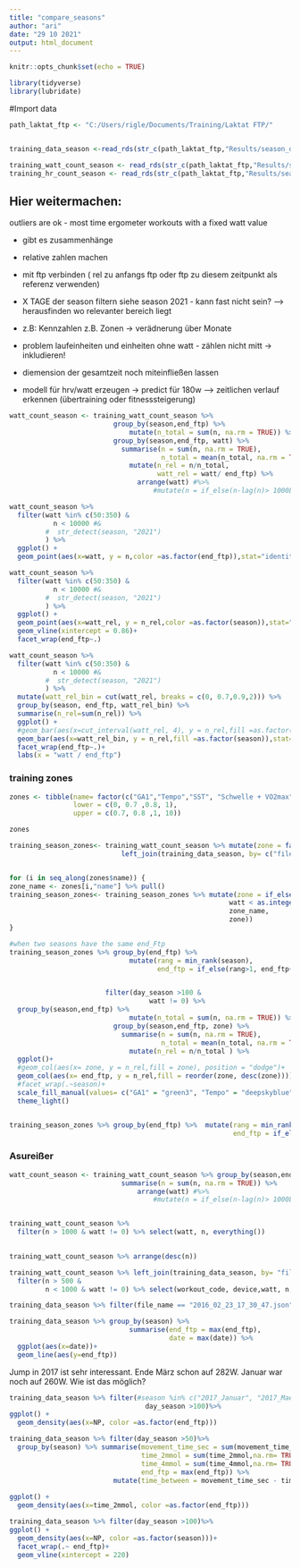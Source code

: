 ```yaml
---
title: "compare_seasons"
author: "ari"
date: "29 10 2021"
output: html_document
---
```


```r
knitr::opts_chunk$set(echo = TRUE)
```


```r

library(tidyverse)
library(lubridate)
```

#Import data
```r
path_laktat_ftp <- "C:/Users/rigle/Documents/Training/Laktat FTP/"


training_data_season <-read_rds(str_c(path_laktat_ftp,"Results/season_data_count.rds"))

training_watt_count_season <- read_rds(str_c(path_laktat_ftp,"Results/season_watt_count.rds"))
training_hr_count_season <- read_rds(str_c(path_laktat_ftp,"Results/season_hr_count.rds"))
```

## Hier weitermachen:
outliers are ok - most time ergometer workouts with a fixed watt value

- gibt es zusammenhänge
- relative zahlen machen
- mit ftp verbinden ( rel zu anfangs ftp oder ftp zu diesem zeitpunkt als referenz verwenden)
- X TAGE der season filtern siehe season 2021 - kann fast nicht sein? --> herausfinden wo relevanter bereich liegt
- z.B: Kennzahlen z.B. Zonen -> verädnerung über Monate

- problem laufeinheiten und einheiten ohne watt - zählen nicht mitt -> inkludieren!
- diemension der gesamtzeit noch miteinfließen lassen


- modell für hrv/watt erzeugen -> predict für 180w --> zeitlichen verlauf erkennen (übertraining oder fitnesssteigerung)



```r
watt_count_season <- training_watt_count_season %>%
                          group_by(season,end_ftp) %>%
                              mutate(n_total = sum(n, na.rm = TRUE)) %>% 
                          group_by(season,end_ftp, watt) %>%
                            summarise(n = sum(n, na.rm = TRUE),
                                      n_total = mean(n_total, na.rm = TRUE)) %>%
                              mutate(n_rel = n/n_total,
                                     watt_rel = watt/ end_ftp) %>%
                                arrange(watt) #%>%
                                    #mutate(n = if_else(n-lag(n)> 1000L, (lag(n)+lead(n))/2,n))
```


```r
watt_count_season %>% 
  filter(watt %in% c(50:350) &
           n < 10000 #&
         #  str_detect(season, "2021")
         ) %>%
  ggplot() +
  geom_point(aes(x=watt, y = n,color =as.factor(end_ftp)),stat="identity")
```

```r
watt_count_season %>% 
  filter(watt %in% c(50:350) &
           n < 10000 #&
         #  str_detect(season, "2021")
         ) %>%
  ggplot() +
  geom_point(aes(x=watt_rel, y = n_rel,color =as.factor(season)),stat="identity")+
  geom_vline(xintercept = 0.86)+
  facet_wrap(end_ftp~.)
```

```r
watt_count_season %>% 
  filter(watt %in% c(50:350) &
           n < 10000 #&
         #  str_detect(season, "2021")
         ) %>%
  mutate(watt_rel_bin = cut(watt_rel, breaks = c(0, 0.7,0.9,2))) %>%
  group_by(season, end_ftp, watt_rel_bin) %>%
  summarise(n_rel=sum(n_rel)) %>%
  ggplot() +
  #geom_bar(aes(x=cut_interval(watt_rel, 4), y = n_rel,fill =as.factor(season)),stat="identity", position = "dodge")+
  geom_bar(aes(x=watt_rel_bin, y = n_rel,fill =as.factor(season)),stat="identity", position = "dodge")+
  facet_wrap(end_ftp~.)+
  labs(x = "watt / end_ftp")
```


### training zones

```r
zones <- tibble(name= factor(c("GA1","Tempo","SST", "Schwelle + VO2max"), levels= c("GA1","Tempo","SST", "Schwelle + VO2max")),
                lower = c(0, 0.7 ,0.8, 1),
                upper = c(0.7, 0.8 ,1, 10))

zones 
```

```r
training_season_zones<- training_watt_count_season %>% mutate(zone = factor(c(""))) %>% 
                            left_join(training_data_season, by= c("file_name", "season","date", "end_ftp", "day_season"))


for (i in seq_along(zones$name)) {
zone_name <- zones[i,"name"] %>% pull()
training_season_zones<- training_season_zones %>% mutate(zone = if_else(watt > as.integer(zones[i,"lower"]* ftp)  &
                                                       watt < as.integer(zones[i,"upper"]* ftp),
                                                       zone_name,
                                                       zone))
}
```


```r

#when two seasons have the same end_Ftp
training_season_zones %>% group_by(end_ftp) %>%  
                              mutate(rang = min_rank(season),
                                     end_ftp = if_else(rang>1, end_ftp+1, end_ftp)) %>%


                        filter(day_season >100 &
                                   watt != 0) %>% 
  group_by(season,end_ftp) %>%
                              mutate(n_total = sum(n, na.rm = TRUE)) %>% 
                          group_by(season,end_ftp, zone) %>%
                            summarise(n = sum(n, na.rm = TRUE),
                                      n_total = mean(n_total, na.rm = TRUE)) %>%
                              mutate(n_rel = n/n_total ) %>%
  ggplot()+
  #geom_col(aes(x= zone, y = n_rel,fill = zone), position = "dodge")+
  geom_col(aes(x= end_ftp, y = n_rel,fill = reorder(zone, desc(zone))))+
  #facet_wrap(.~season)+
  scale_fill_manual(values= c("GA1" = "green3", "Tempo" = "deepskyblue", "SST" = "pink1", "Schwelle + VO2max" = "firebrick" ))+
  theme_light()


training_season_zones %>% group_by(end_ftp) %>%  mutate(rang = min_rank(season),
                                                        end_ftp = if_else(rang>1, end_ftp+1, end_ftp)) 
```


### Asureißer
```r
watt_count_season <- training_watt_count_season %>% group_by(season,end_ftp, watt) %>% 
                            summarise(n = sum(n, na.rm = TRUE)) %>%
                                arrange(watt) #%>%
                                    #mutate(n = if_else(n-lag(n)> 1000L, (lag(n)+lead(n))/2,n))


training_watt_count_season %>% 
  filter(n > 1000 & watt != 0) %>% select(watt, n, everything())
 

training_watt_count_season %>% arrange(desc(n))
```

```r
training_watt_count_season %>% left_join(training_data_season, by= "file_name")%>% 
  filter(n > 500 & 
         n < 1000 & watt != 0) %>% select(workout_code, device,watt, n, everything())
```


```r
training_data_season %>% filter(file_name == "2016_02_23_17_30_47.json")
```


```r
training_data_season %>% group_by(season) %>% 
                              summarise(end_ftp = max(end_ftp),
                                        date = max(date)) %>%
  ggplot(aes(x=date))+
  geom_line(aes(y=end_ftp))
```

Jump in 2017 ist sehr interessant. Ende März schon auf 282W. Januar war noch auf 260W. Wie ist das möglich?

```r
training_data_season %>% filter(#season %in% c("2017_Januar", "2017_Maerz", "2020_Juni","2021_April") &
                                  day_season >100)%>%
ggplot() +
  geom_density(aes(x=NP, color =as.factor(end_ftp)))
```

```r
training_data_season %>% filter(day_season >50)%>%
  group_by(season) %>% summarise(movement_time_sec = sum(movement_time_sec, na.rm = TRUE),
                                 time_2mmol = sum(time_2mmol,na.rm= TRUE),
                                 time_4mmol = sum(time_4mmol,na.rm= TRUE),
                                 end_ftp = max(end_ftp)) %>% 
                          mutate(time_between = movement_time_sec - time_2mmol - time_4mmol) %>% arrange(end_ftp)
  
ggplot() +
  geom_density(aes(x=time_2mmol, color =as.factor(end_ftp)))
```

```r
training_data_season %>% filter(day_season >100)%>%
ggplot() +
  geom_density(aes(x=NP, color =as.factor(season)))+
  facet_wrap(.~ end_ftp)+
  geom_vline(xintercept = 220)
```
